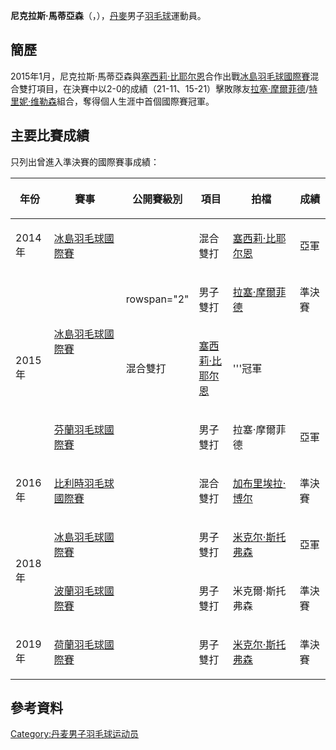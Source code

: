 {{noteTA|G1=Badminton}}
{{Infobox 羽球選手
| playername              = 尼克拉斯·馬蒂亞森<br />{{lang|da|Nicklas Mathiasen}}
| image                   = 
| size                    = 
| caption                 = 
| birth_name              = 
| date_of_birth           = {{birth_date_and_age|1991|11|8}}
| place_of_birth          = 
| height                  = 
| weight                  = 
| event                   = 男子雙打、混合雙打
| country                 = {{DEN}}
| years_active            = 
| handedness              = 
| coach                   = 
| highest_ranking         = 第153位（男雙-[[拉塞·摩爾菲德|摩爾菲德]]）
| date_of_highest_ranking = 2015年12月3日<ref name="ranking">[http://bwfcontent.tournamentsoftware.com/ranking/player.aspx?id=12585&player=243703 BWF World Ranking - Ranking of Nicklas MATHIASEN (89633)]{{en}}</ref>
| current_ranking         = 第228位（男雙-[[史蒂夫·奥尔森|奥尔森]]）<br/>第212位（混雙-[[加布里埃拉·博尔|博尔]]）
| date_of_current_ranking = 2016年12月29日<ref>[http://bwfcontent.tournamentsoftware.com/ranking/category.aspx?id=12585&category=474 BWF World Ranking - BWF世界排名榜 (12/29/2016) - Men's doubles]{{en}}</ref><ref>[http://bwfcontent.tournamentsoftware.com/ranking/category.aspx?id=12585&category=476 BWF World Ranking - BWF世界排名榜 (12/29/2016) - Mixed doubles]{{en}}</ref>
| played                  = 3勝–6負（男單）<br/>17勝–16負（男雙）<br/>15勝–8負（混雙）
| titles                  = 
| bwf_profile             = 3B0383C3-A774-4F91-AA6A-09F2D95F7C9D
| bwf_id                  = 89633
| updated                 = 2016年12月29日
}}
{{MedalTableTop}}
{{MedalSport | 男子[[羽毛球|羽毛球]]}}
{{MedalCountry | {{DEN}}}}
{{MedalBottom}}
'''尼克拉斯·馬蒂亞森'''（{{lang-da|'''Nicklas Mathiasen'''}}，{{bd|1991年|11月8日}}），[[丹麥|丹麥]]男子[[羽毛球|羽毛球]]運動員。

==簡歷==
2015年1月，尼克拉斯·馬蒂亞森與[[塞西莉·比耶尔恩|塞西莉·比耶尔恩]]合作出戰[[2015年冰島羽毛球國際賽|冰島羽毛球國際賽]]混合雙打項目，在決賽中以2-0的成績（21-11、15-21）擊敗隊友[[拉塞·摩爾菲德|拉塞·摩爾菲德]]/[[特里妮·维勒森|特里妮·维勒森]]組合，奪得個人生涯中首個國際賽冠軍。

==主要比賽成績==
只列出曾進入準決賽的國際賽事成績：
{| class=wikitable style="text-align:center; font-size:small;" 
!width="50"|年份
!width="180"|賽事
!width="80"|公開賽級別
!width="60"|項目
!width="150"|拍檔
!width="50"|成績
|-
!rowspan="1"|2014年
|[[2014年冰島羽毛球國際賽|冰島羽毛球國際賽]]
|{{BWFIS}}
|混合雙打
|[[塞西莉·比耶尔恩|塞西莉·比耶尔恩]]
|bgcolor="silver"|亞軍
|-
!rowspan="3"|2015年
|rowspan="2"|[[2015年冰島羽毛球國際賽|冰島羽毛球國際賽]]
|rowspan="2" {{BWFIS}}
|男子雙打
|[[拉塞·摩爾菲德|拉塞·摩爾菲德]]
|bgcolor="#b8860b"|準決賽
|-
|混合雙打
|[[塞西莉·比耶尔恩|塞西莉·比耶尔恩]]
|bgcolor="gold"|'''冠軍
|-
|[[2015年芬蘭羽毛球國際賽|芬蘭羽毛球國際賽]]
|{{BWFIS}}
|男子雙打
|拉塞·摩爾菲德
|bgcolor="silver"|亞軍
|-
!rowspan="1"|2016年
|[[2016年比利時羽毛球國際賽|比利時羽毛球國際賽]]
|{{BWFIC}}
|混合雙打
|[[加布里埃拉·博尔|加布里埃拉·博尔]]
|bgcolor="#b8860b"|準決賽
|-
!rowspan="2"|2018年
|[[2018年冰島羽毛球國際賽|冰島羽毛球國際賽]]
|{{BWFIS}}
|男子雙打
|[[米克尔·斯托弗森|米克尔·斯托弗森]]
|bgcolor="silver"|亞軍
|-
|[[2018年波蘭羽毛球國際賽|波蘭羽毛球國際賽]]
|{{BWFIS}}
|男子雙打
|米克爾·斯托弗森
|bgcolor="#b8860b"|準決賽
|-
!rowspan="1"|2019年
|[[2019年荷蘭羽毛球國際賽|荷蘭羽毛球國際賽]]
|{{BWFIS}}
|男子雙打
|[[米克尔·斯托弗森|米克尔·斯托弗森]]
|bgcolor="#b8860b"|準決賽
|}
{{BWF賽事級別索引}}

== 參考資料 ==
{{Reflist}}

{{DEFAULTSORT:Mathiasen, Nicklas}}
[[Category:丹麦男子羽毛球运动员|Category:丹麦男子羽毛球运动员]]